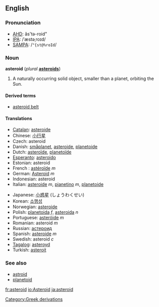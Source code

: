 {{See|Asteroid}}
==English==
===Pronunciation===
*[[w:AHD|AHD]]: ăs'tə-roid"
*[[w:IPA|IPA]]: /ˈæstəˌroɪd/
*[[w:SAMPA|SAMPA]]: /<tt>"{st@%roId</tt>/

===Noun===
{{wikipedia}}
'''asteroid''' (''plural'' '''[[asteroids]]''')

#{{astronomy}} A naturally occurring solid object, smaller than a planet, orbiting the Sun.

====Derived terms====
*[[asteroid belt]]

====Translations====
{{top}}
*[[Catalan]]: [[asteroide#Catalan|asteroide]]
*Chinese: [[小行星]]
*Czech: asteroid
*Danish: [[småplanet]], [[asteroide#Danish|asteroide]], [[planetoide#Danish|planetoide]]
*Dutch: [[asteroïde]], [[planetoïde]]
*[[Esperanto]]: [[asteroido]]
*Estonian: asteroid
*French : [[astéroïde]] ''m''
*German: [[Asteroid]] ''m''
*Indonesian: asteroid
*Italian: [[asteroide#Italian|asteroide]] ''m'', [[pianetino]] ''m'', [[planetoide#Italian|planetoide]]
{{mid}}
*Japanese: [[小惑星]] (しょうわくせい)
*Korean: [[소행성]]
*Norwegian: [[asteroide#Norwegian|asteroide]]
*Polish: [[planetoida]] ''f'', [[asteroida]] ''n''
*Portuguese: [[asteróide]] ''m''
*Romanian: asteroid ''m''
*Russian: [[астероид]]
*Spanish: [[asteroide#Spanish|asteroide]] ''m''
*Swedish: asteroid ''c''
*[[Tagalog]]: [[asteroyd]]
*Turkish: [[asteroit]]
{{bottom}}

===See also===
*[[astroid]]
*[[planetoid]]

[[Category:Greek derivations]]

[[fr:asteroid]]
[[io:Asteroid]]
[[ja:asteroid]]